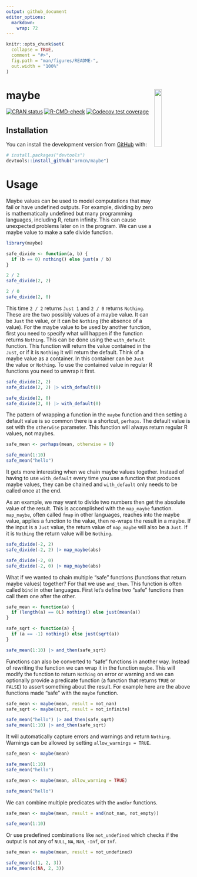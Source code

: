 ```yaml
---
output: github_document
editor_options: 
  markdown: 
    wrap: 72
---
```


<!-- README.md is generated from README.Rmd. Please edit that file -->

```r
knitr::opts_chunk$set(
  collapse = TRUE,
  comment = "#>",
  fig.path = "man/figures/README-",
  out.width = "100%"
)
```

# maybe <img src="man/figures/hex.png" align="right" style="width: 20%;"/>

<!-- badges: start -->

[![CRAN
status](https://www.r-pkg.org/badges/version/maybe)](https://CRAN.R-project.org/package=maybe)
[![R-CMD-check](https://github.com/armcn/maybe/workflows/R-CMD-check/badge.svg)](https://github.com/armcn/maybe/actions)
[![Codecov test
coverage](https://codecov.io/gh/armcn/maybe/branch/main/graph/badge.svg)](https://codecov.io/gh/armcn/maybe?branch=main)

<!-- badges: end -->

## Installation

You can install the development version from
[GitHub](https://github.com/) with:

``` r
# install.packages("devtools")
devtools::install_github("armcn/maybe")
```

# Usage

Maybe values can be used to model computations that may fail or have
undefined outputs. For example, dividing by zero is mathematically
undefined but many programming languages, including R, return infinity.
This can cause unexpected problems later on in the program. We can use a
maybe value to make a safe divide function.

```r
library(maybe)

safe_divide <- function(a, b) {
  if (b == 0) nothing() else just(a / b)
}

2 / 2
safe_divide(2, 2)

2 / 0
safe_divide(2, 0)
```

This time `2 / 2` returns `Just 1` and `2 / 0` returns `Nothing`. These
are the two possibly values of a maybe value. It can be `Just` the
value, or it can be `Nothing` (the absence of a value). For the maybe value to 
be used by another function, first you need to specify what will happen if the 
function returns `Nothing`. This can be done using the `with_default` function. 
This function will return the value contained in the `Just`, or if it is 
`Nothing` it will return the default. Think of a maybe value as a container.
In this container can be `Just` the value or `Nothing`. To use the contained
value in regular R functions you need to unwrap it first.

```r
safe_divide(2, 2)
safe_divide(2, 2) |> with_default(0)

safe_divide(2, 0)
safe_divide(2, 0) |> with_default(0)
```

The pattern of wrapping a function in the `maybe` function and then setting a 
default value is so common there is a shortcut, `perhaps`. The default value is 
set with the `otherwise` parameter. This function will always return regular R 
values, not maybes.

```r
safe_mean <- perhaps(mean, otherwise = 0)

safe_mean(1:10)
safe_mean("hello")
```

It gets more interesting when we chain maybe values together. Instead of
having to use `with_default` every time you use a function that produces
maybe values, they can be chained and `with_default` only needs to be
called once at the end.

As an example, we may want to divide two numbers then get the absolute value of
the result. This is accomplished with the `map_maybe` function. `map_maybe`,
often called `fmap` in other languages, reaches into the maybe value, applies
a function to the value, then re-wraps the result in a maybe. If the input is
a `Just` value, the return value of `map_maybe` will also be a `Just`. If it is
`Nothing` the return value will be `Nothing`.

```r
safe_divide(-2, 2)
safe_divide(-2, 2) |> map_maybe(abs)

safe_divide(-2, 0)
safe_divide(-2, 0) |> map_maybe(abs)
```

What if we wanted to chain multiple "safe" functions (functions that
return maybe values) together? For that we use `and_then`. This function is 
often called `bind` in other languages. First let's define two "safe" functions 
then call them one after the other.

```r
safe_mean <- function(a) {
  if (length(a) == 0L) nothing() else just(mean(a))
}

safe_sqrt <- function(a) {
  if (a == -1) nothing() else just(sqrt(a))
}

safe_mean(1:10) |> and_then(safe_sqrt)
```

Functions can also be converted to "safe" functions in another way.
Instead of rewriting the function we can wrap it in the function `maybe`. This 
will modify the function to return `Nothing` on error or warning and we can
optionally provide a predicate function (a function that returns `TRUE` or
`FALSE`) to assert something about the result. For example here are the above 
functions made "safe" with the `maybe` function.

```r
safe_mean <- maybe(mean, result = not_nan)
safe_sqrt <- maybe(sqrt, result = not_infinite)

safe_mean("hello") |> and_then(safe_sqrt)
safe_mean(1:10) |> and_then(safe_sqrt)
```

It will automatically capture errors and warnings and return `Nothing`.
Warnings can be allowed by setting `allow_warnings = TRUE`.

```r
safe_mean <- maybe(mean)

safe_mean(1:10)
safe_mean("hello")

safe_mean <- maybe(mean, allow_warning = TRUE)

safe_mean("hello")
```

We can combine multiple predicates with the `and`/`or` functions.

```r
safe_mean <- maybe(mean, result = and(not_nan, not_empty))

safe_mean(1:10)
```

Or use predefined combinations like `not_undefined` which checks if the
output is not any of `NULL`, `NA`, `NaN`, `-Inf`, or `Inf`.

```r
safe_mean <- maybe(mean, result = not_undefined)

safe_mean(c(1, 2, 3))
safe_mean(c(NA, 2, 3))
```

